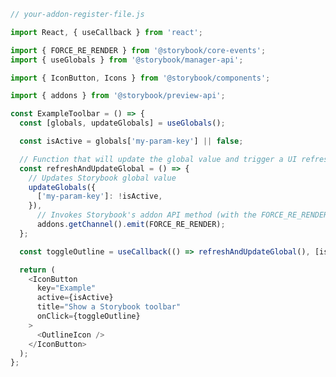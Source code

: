 ```js
// your-addon-register-file.js

import React, { useCallback } from 'react';

import { FORCE_RE_RENDER } from '@storybook/core-events';
import { useGlobals } from '@storybook/manager-api';

import { IconButton, Icons } from '@storybook/components';

import { addons } from '@storybook/preview-api';

const ExampleToolbar = () => {
  const [globals, updateGlobals] = useGlobals();

  const isActive = globals['my-param-key'] || false;

  // Function that will update the global value and trigger a UI refresh.
  const refreshAndUpdateGlobal = () => {
    // Updates Storybook global value
    updateGlobals({
      ['my-param-key']: !isActive,
    }),
      // Invokes Storybook's addon API method (with the FORCE_RE_RENDER) event to trigger a UI refresh
      addons.getChannel().emit(FORCE_RE_RENDER);
  };

  const toggleOutline = useCallback(() => refreshAndUpdateGlobal(), [isActive]);

  return (
    <IconButton
      key="Example"
      active={isActive}
      title="Show a Storybook toolbar"
      onClick={toggleOutline}
    >
      <OutlineIcon />
    </IconButton>
  );
};
```
